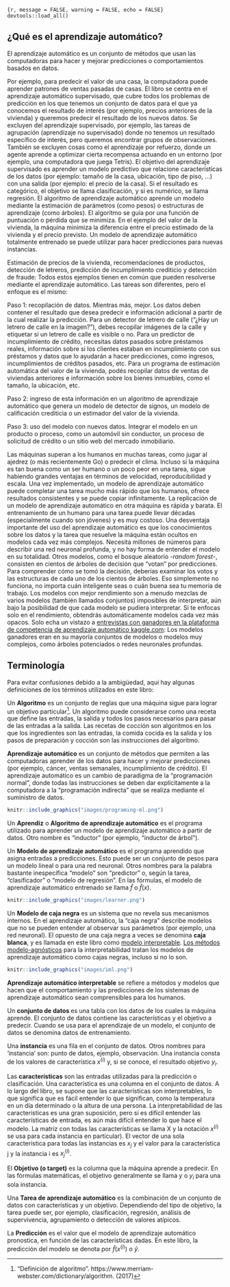 ﻿```{r, message = FALSE, warning = FALSE, echo = FALSE}
devtools::load_all()
```

<!--{pagebreak}-->

## ¿Qué es el aprendizaje automático?

El aprendizaje automático es un conjunto de métodos que usan las computadoras para hacer y mejorar predicciones o comportamientos basados en datos.

Por ejemplo, para predecir el valor de una casa, la computadora puede aprender patrones de ventas pasadas de casas.
El libro se centra en el aprendizaje automático supervisado, que cubre todos los problemas de predicción en los que tenemos un conjunto de datos para el que ya conocemos el resultado de interés (por ejemplo, precios anteriores de la vivienda) y queremos predecir el resultado de los nuevos datos.
Se excluyen del aprendizaje supervisado, por ejemplo, las tareas de agrupación (aprendizaje no supervisado) donde no tenemos un resultado específico de interés, pero queremos encontrar grupos de observaciones.
También se excluyen cosas como el aprendizaje por refuerzo, donde un agente aprende a optimizar cierta recompensa actuando en un entorno (por ejemplo, una computadora que juega Tetris).
El objetivo del aprendizaje supervisado es aprender un modelo predictivo que relacione características de los datos (por ejemplo: tamaño de la casa, ubicación, tipo de piso, ...) con una salida (por ejemplo: el precio de la casa).
Si el resultado es categórico, el objetivo se llama clasificación, y si es numérico, se llama regresión.
El algoritmo de aprendizaje automático aprende un modelo mediante la estimación de parámetros (como pesos) o estructuras de aprendizaje (como árboles).
El algoritmo se guía por una función de puntuación o pérdida que se minimiza.
En el ejemplo del valor de la vivienda, la máquina minimiza la diferencia entre el precio estimado de la vivienda y el precio previsto.
Un modelo de aprendizaje automático totalmente entrenado se puede utilizar para hacer predicciones para nuevas instancias.

Estimación de precios de la vivienda, recomendaciones de productos, detección de letreros, predicción de incumplimiento crediticio y detección de fraude:
Todos estos ejemplos tienen en común que pueden resolverse mediante el aprendizaje automático.
Las tareas son diferentes, pero el enfoque es el mismo:

Paso 1: recopilación de datos.
Mientras más, mejor.
Los datos deben contener el resultado que desea predecir e información adicional a partir de la cual realizar la predicción.
Para un detector de letrero de calle ("¿Hay un letrero de calle en la imagen?"), debes recopilar imágenes de la calle y etiquetar si un letrero de calle es visible o no.
Para un predictor de incumplimiento de crédito, necesitas datos pasados sobre préstamos reales, información sobre si los clientes estaban en incumplimiento con sus préstamos y datos que lo ayudarán a hacer predicciones, como ingresos, incumplimientos de créditos pasados, etc.
Para un programa de estimación automática del valor de la vivienda, podés recopilar datos de ventas de viviendas anteriores e información sobre los bienes inmuebles, como el tamaño, la ubicación, etc.

Paso 2: ingreso de esta información en un algoritmo de aprendizaje automático que genera un modelo de detector de signos, un modelo de calificación crediticia o un estimador del valor de la vivienda.

Paso 3: uso del modelo con nuevos datos.
Integrar el modelo en un producto o proceso, como un automóvil sin conductor, un proceso de solicitud de crédito o un sitio web del mercado inmobiliario.

Las máquinas superan a los humanos en muchas tareas, como jugar al ajedrez (o más recientemente Go) o predecir el clima.
Incluso si la máquina es tan buena como un ser humano o un poco peor en una tarea, sigue habiendo grandes ventajas en términos de velocidad, reproducibilidad y escala.
Una vez implementado, un modelo de aprendizaje automático puede completar una tarea mucho más rápido que los humanos, ofrece resultados consistentes y se puede copiar infinitamente.
La replicación de un modelo de aprendizaje automático en otra máquina es rápida y barata.
El entrenamiento de un humano para una tarea puede llevar décadas (especialmente cuando son jóvenes) y es muy costoso.
Una desventaja importante del uso del aprendizaje automático es que los conocimientos sobre los datos y la tarea que resuelve la máquina están ocultos en modelos cada vez más complejos.
Necesita millones de números para describir una red neuronal profunda, y no hay forma de entender el modelo en su totalidad.
Otros modelos, como el bosque aleatorio -*random forest*-, consisten en cientos de árboles de decisión que "votan" por predicciones.
Para comprender cómo se tomó la decisión, deberías examinar los votos y las estructuras de cada uno de los cientos de árboles.
Eso simplemente no funciona, no importa cuán inteligente seas o cuán buena sea tu memoria de trabajo.
Los modelos con mejor rendimiento son a menudo mezclas de varios modelos (también llamados conjuntos) imposibles de interpretar, aún bajo la posibilidad de que cada modelo se pudiera interpretar.
Si te enfocas solo en el rendimiento, obtendrás automáticamente modelos cada vez más opacos.
Solo echa un vistazo a [entrevistas con ganadores en la plataforma de competencia de aprendizaje automático kaggle.com](http://blog.kaggle.com/):
Los modelos ganadores eran en su mayoría conjuntos de modelos o modelos muy complejos, como árboles potenciados o redes neuronales profundas.

<!--{pagebreak}-->

## Terminología {#terminología}

Para evitar confusiones debido a la ambigüedad, aquí hay algunas definiciones de los términos utilizados en este libro:

Un **Algoritmo** es un conjunto de reglas que una máquina sigue para lograr un objetivo particular[^algoritmo].
Un algoritmo puede considerarse como una receta que define las entradas, la salida y todos los pasos necesarios para pasar de las entradas a la salida.
Las recetas de cocción son algoritmos en los que los ingredientes son las entradas, la comida cocida es la salida y los pasos de preparación y cocción son las instrucciones del algoritmo.


**Aprendizaje automático** es un conjunto de métodos que permiten a las computadoras aprender de los datos para hacer y mejorar predicciones (por ejemplo, cáncer, ventas semanales, incumplimiento de crédito).
El aprendizaje automático es un cambio de paradigma de la "programación normal", donde todas las instrucciones se deben dar explícitamente a la computadora a la "programación indirecta" que se realiza mediante el suministro de datos.

```r
knitr::include_graphics("images/programing-ml.png")
```

Un **Aprendiz** o **Algoritmo de aprendizaje automático** es el programa utilizado para aprender un modelo de aprendizaje automático a partir de datos.
Otro nombre es "inductor" (por ejemplo, "inductor de árbol").


Un **Modelo de aprendizaje automático** es el programa aprendido que asigna entradas a predicciones.
Esto puede ser un conjunto de pesos para un modelo lineal o para una red neuronal.
Otros nombres para la palabra bastante inespecífica "modelo" son "predictor" o, según la tarea, "clasificador" o "modelo de regresión".
En las fórmulas, el modelo de aprendizaje automático entrenado se llama $\hat{f}$ o $\hat{f}(x)$.

```r
knitr::include_graphics("images/learner.png")
```


Un **Modelo de caja negra** es un sistema que no revela sus mecanismos internos.
En el aprendizaje automático, la "caja negra" describe modelos que no se pueden entender al observar sus parámetros (por ejemplo, una red neuronal).
El opuesto de una caja negra a veces se denomina **caja blanca**, y es llamada en este libro como [modelo interpretable](#simple).
[Los métodos modelo-agnósticos](#agnóstico) para la interpretabilidad tratan los modelos de aprendizaje automático como cajas negras, incluso si no lo son.

```r
knitr::include_graphics("images/iml.png")
```


**Aprendizaje automático interpretable** se refiere a métodos y modelos que hacen que el comportamiento y las predicciones de los sistemas de aprendizaje automático sean comprensibles para los humanos.


Un **conjunto de datos ** es una tabla con los datos de los cuales la máquina aprende.
El conjunto de datos contiene las características y el objetivo a predecir.
Cuando se usa para el aprendizaje de un modelo, el conjunto de datos se denomina datos de entrenamiento.

Una **instancia** es una fila en el conjunto de datos.
Otros nombres para 'instancia' son: punto de datos, ejemplo, observación.
Una instancia consta de los valores de característica $x^{(i)}$ y, si se conoce, el resultado objetivo $y_i$.

Las **características** son las entradas utilizadas para la predicción o clasificación.
Una característica es una columna en el conjunto de datos.
A lo largo del libro, se supone que las características son interpretables, lo que significa que es fácil entender lo que significan, como la temperatura en un día determinado o la altura de una persona.
La interpretabilidad de las características es una gran suposición, pero si es difícil entender las características de entrada, es aún más difícil entender lo que hace el modelo.
La matriz con todas las características se llama X y la notación $x^{(i)}$ se usa para cada instancia en particular).
El vector de una sola característica para todas las instancias es $x_j$ y el valor para la característica j y la instancia i es $x^{(i)}_j$.

El **Objetivo (o target)** es la columna que la máquina aprende a predecir.
En las fórmulas matemáticas, el objetivo generalmente se llama $y$ o $y_i$ para una sola instancia.

Una **Tarea de aprendizaje automático** es la combinación de un conjunto de datos con características y un objetivo.
Dependiendo del tipo de objetivo, la tarea puede ser, por ejemplo, clasificación, regresión, análisis de supervivencia, agrupamiento o detección de valores atípicos.

La **Predicción** es el valor que el modelo de aprendizaje automático pronostica, en función de las características dadas.
En este libro, la predicción del modelo se denota por $\hat{f}(x^{(i)})$ o $\hat{y}$.

[^algoritmo]: "Definición de algoritmo". https://www.merriam-webster.com/dictionary/algorithm. (2017)
